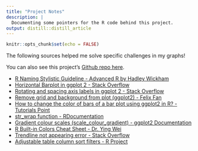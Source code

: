 ```yaml
---
title: "Project Notes"
description: |
  Documenting some pointers for the R code behind this project.
output: distill::distill_article
---
```


```r
knitr::opts_chunk$set(echo = FALSE)
```

The following sources helped me solve specific challenges in my graphs!

You can also see this project's [Github repo here](https://github.com/katie-zhong/webtoon-originals-analysis).

* [R Naming Stylistic Guideline - Advanced R by Hadley Wickham](http://adv-r.had.co.nz/Style.html)
* [Horizontal Barplot in ggplot 2 - Stack Overflow](https://stackoverflow.com/questions/10941225/horizontal-barplot-in-ggplot2)
* [Rotating and spacing axis labels in ggplot 2 - Stack Overflow](https://stackoverflow.com/questions/1330989/rotating-and-spacing-axis-labels-in-ggplot2)
* [Remove grid and background from plot (ggplot2) - Felix Fan](https://felixfan.github.io/ggplot2-remove-grid-background-margin/)
* [How to change the color of bars of a bar plot using ggplot2 in R? - Tutorials Point](https://www.tutorialspoint.com/how-to-change-the-color-of-bars-of-a-bar-plot-using-ggplot2-in-r)
* [str_wrap function - RDocumentation](https://www.rdocumentation.org/packages/stringr/versions/1.4.0/topics/str_wrap)
* [Gradient colour scales (scale_colour_gradient)	- ggplot2 Documentation](https://ggplot2.tidyverse.org/reference/scale_gradient.html)
* [R Built-in Colors Cheat Sheet - Dr. Ying Wei](http://www.stat.columbia.edu/~tzheng/files/Rcolor.pdf)
* [Trendline not appearing error - Stack Overflow](https://stackoverflow.com/questions/70107287/why-is-my-trendline-not-appearing-in-my-plot)
* [Adjustable table column sort filters - R Project](https://search.r-project.org/CRAN/refmans/DT/html/datatable.html)
